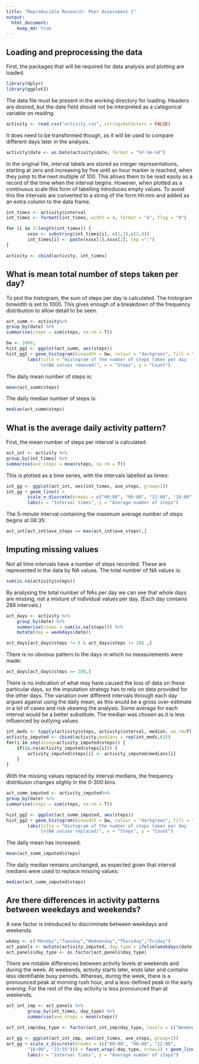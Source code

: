 ```yaml
---
title: "Reproducible Research: Peer Assessment 1"
output: 
  html_document:
    keep_md: true
---
```



## Loading and preprocessing the data
First, the packages that will be required for data analysis and plotting are 
loaded.
```r
library(dplyr)
library(ggplot2)
```

The data file must be present in the working directory for loading.
Headers are desired, but the date field should not be interpreted as a 
categorical variable on reading.
```r
activity <- read.csv("activity.csv", stringsAsFactors = FALSE)
```

It does need to be transformed though, as it will be used to compare different 
days later in the analysis.
```r
activity$date <- as.Date(activity$date, format = "%Y-%m-%d")
```


In the original file, interval labels are stored as integer representations, 
starting at zero and increasing by five until an hour marker is reached, when 
they jump to the next multiple of 100. This allows them to be read easily as a 
record of the time when the interval begins. However, when plotted as a 
continuous scale this form of labelling introduces empty values. To avoid this 
the intervals are converted to a string of the form hh:mm and added as an extra 
column to the data frame.
```r
int_times <- activity$interval
int_times <- formatC(int_times, width = 4, format = "d", flag = "0")

for (i in 1:length(int_times)) {
        xxxx <- substring(int_times[i], c(1,3),c(2,4))
        int_times[i] <- paste(xxxx[1],xxxx[2], sep =":")
}

activity <- cbind(activity, int_times)
```


## What is mean total number of steps taken per day?
To plot the histogram, the sum of steps per day is calculated. The histogram 
binwidth is set to 1000. This gives enough of a  breakdown of the frequency 
distribution to allow detail to be seen.

```r
act_summ <- activity%>%
group_by(date) %>%
summarise(steps = sum(steps, na.rm = T))

bw <- 1000;
hist_gg1 <- ggplot(act_summ, aes(steps))
hist_gg1 + geom_histogram(binwidth = bw, colour = "darkgreen", fill = "white") + 
        labs(title = "Histogram of the number of steps taken per day
             \n(NA values removed)", x = "Steps", y = "Count") 
```

The daily mean number of steps is:
```r
mean(act_summ$steps)
```

The daily median number of steps is:
```r
median(act_summ$steps)
```

## What is the average daily activity pattern?

First, the mean number of steps per interval is calculated:
```r
act_int <- activity %>%
group_by(int_times) %>%
summarise(ave_steps = mean(steps, na.rm = T))
```

This is plotted as a time series, with the intervals labelled as times:
```r
int_gg <- ggplot(act_int, aes(int_times, ave_steps, group=1)) 
int_gg + geom_line() +
        scale_x_discrete(breaks = c("00:00", "06:00", "12:00", "18:00", "23:55")) +
        labs(x = "Interval times", y = "Average number of steps")
```

The 5-minute interval containing the maximum average number of steps begins at 
08:35:
```r
act_int[act_int$ave_steps == max(act_int$ave_steps),]
```


## Imputing missing values
Not all time intervals have a number of steps recorded. These are represented 
in the data by NA values. The total number of NA values is:
```r
sum(is.na(activity$steps))
```

By analysing the total number of NAs per day we can see that whole days are 
missing, not a mixture of individual values per day. (Each day contains 288 
intervals.)
```r
act_days <- activity %>%
    group_by(date) %>%
    summarise(steps = sum(is.na(steps))) %>%
    mutate(day = weekdays(date))

act_days[act_days$steps != 0 & act_days$steps != 288 ,]
```

There is no obvious pattern to the days in which no measurements were made:
```r
act_days[act_days$steps == 288,]
```

There is no indication of what may have caused the loss of data on these 
particular days, so the imputation strategy has to rely on data provided for 
the other days. The variation over different intervals through each day argues 
against using the daily mean, as this would be a gross over-estimate in a lot of 
cases and risk skewing the analysis. Some average for each interval would be a 
better substitute. The median was chosen as it is less influenced by outlying 
values.

```r
int_meds <- tapply(activity$steps, activity$interval, median, na.rm=T)
activity_imputed <- cbind(activity,medians = rep(int_meds,61))
for(i in seq(along=activity_imputed$steps)) {
    if(is.na(activity_imputed$steps[i])) {
        activity_imputed$steps[i] <- activity_imputed$medians[i]
    }
}
```

With the missing values replaced by interval medians, the frequency distribuion 
changes slighly in the 0-300 bins.
```r
act_summ_imputed <- activity_imputed%>%
group_by(date) %>%
summarise(steps = sum(steps, na.rm = T))

hist_gg2 <- ggplot(act_summ_imputed, aes(steps))
hist_gg2 + geom_histogram(binwidth = bw, colour = "darkgreen", fill = "white") + 
        labs(title = "Histogram of the number of steps taken per day
             \n(NA values replaced)", x = "Steps", y = "Count") 
```

The daily mean has increased:
```r
mean(act_summ_imputed$steps)
```

The daily median remains unchanged, as expected given that interval medians were 
used to replace missing values:
```r
median(act_summ_imputed$steps)
```

## Are there differences in activity patterns between weekdays and weekends?

A new factor is introduced to discriminate between weekdays and weekends.
```r
wkday <- c("Monday","Tuesday","Wednesday","Thursday","Friday")
act_panels <- mutate(activity_imputed, day_type = ifelse(weekdays(date) %in% wkday, "Weekday", "Weekend"))
act_panels$day_type <- as.factor(act_panels$day_type)
```

There are notable differences between activity levels at weekends and during the 
week. At weekends, activity starts later, ends later and contains less 
identifiable busy periods. Whereas, during the week, there is a pronounced peak 
at morning rush hour, and a less-defined peak in the early evening. For the rest 
of the day activity is less pronounced than at weekends.
```r
act_int_imp <- act_panels %>%
        group_by(int_times, day_type) %>%
        summarise(ave_steps = mean(steps))

act_int_imp$day_type <- factor(act_int_imp$day_type, levels = c("Weekend", "Weekday"))

act_gg <- ggplot(act_int_imp, aes(int_times, ave_steps, group=1))
act_gg + scale_x_discrete(breaks = (c("00:00", "06:00", "12:00",
        "18:00", "23:55"))) + facet_wrap(~day_type, nrow=2) + geom_line() +
        labs(x = "Interval times", y = "Average number of steps")
```